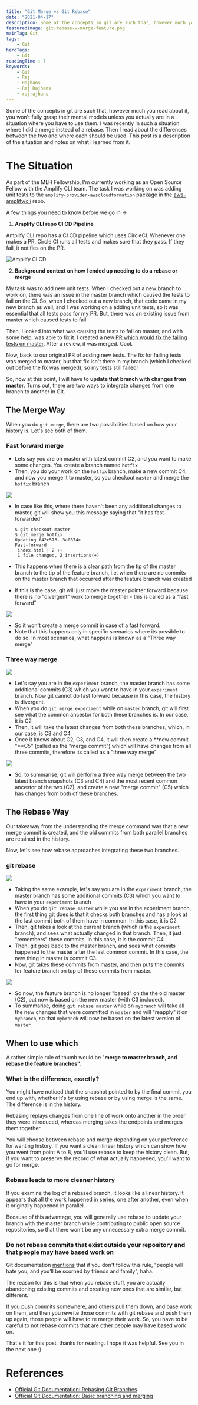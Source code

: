 ```yaml
---
title: "Git Merge vs Git Rebase"
date: "2021-04-17"
description: Some of the concepts in git are such that, however much you read about it, you won't fully grasp their mental models unless you actually are in a situation where you have to use them. This post is an attempt to explain rebase and merge workflows in git.
featuredImage: git-rebase-v-merge-feature.png
mainTag: Git
tags:
    - Git
heroTags:
    - Git
readingTime : 7
keywords:
    - Git
    - Raj
    - Rajhans
    - Raj Rajhans
    - rajrajhans
---
```



Some of the concepts in git are such that, however much you read about it, you won't fully grasp their mental models unless you actually are in a situation where you have to use them. I was recently in such a situation where I did a merge instead of a rebase. Then I read about the differences between the two and where each should be used. This post is a description of the situation and notes on what I learned from it.

# The Situation

As part of the MLH Fellowship, I'm currently working as an Open Source Fellow with the Amplify CLI team. The task I was working on was adding unit tests to the `amplify-provider-awscloudformation` package in the [aws-amplify/cli](https://github.com/aws-amplify/amplify-cli/) repo.

A few things you need to know before we go in →

1. **Amplify CLI repo CI CD Pipeline**

Amplify CLI repo has a CI CD pipeline which uses CircleCI. Whenever one makes a PR, Circle CI runs all tests and makes sure that they pass. If they fail, it notifies on the PR.

<ImageWrapper>

![Amplify CI CD](git-rebase-v-merge-1.png)

</ImageWrapper>

2. **Background context on how I ended up needing to do a rebase or merge**

My task was to add new unit tests. When I checked out a new branch to work on, there was an issue in the master branch which caused the tests to fail on the CI. So, when I checked out a new branch, that code came in my new branch as well, and I was working on a adding unit tests, so it was essential that all tests pass for my PR. But, there was an existing issue from master which caused tests to fail.

Then, I looked into what was causing the tests to fail on master, and with some help, was able to fix it. I created a new [PR which would fix the failing tests on master](https://github.com/aws-amplify/amplify-cli/pull/7053). After a review, it was merged. Cool.

Now, back to our original PR of adding new tests. The fix for failing tests was merged to master, but that fix isn't there in my branch (which I checked out before the fix was merged), so my tests still failed!

So, now at this point, I will have to **update that branch with changes from master**. Turns out, there are two ways to integrate changes from one branch to another in Git.

## The Merge Way

When you do `git merge`, there are two possibilities based on how your history is. Let's see both of them.

### Fast forward merge

- Lets say you are on master with latest commit C2, and you want to make some changes. You create a branch named `hotfix`
- Then, you do your work on the `hotfix` branch, make a new commit C4, and now you merge it to master, so you checkout `master` and merge the `hotfix` branch

<ImageWrapper isTransparent="true">

<img src={image2}/>

</ImageWrapper>

- In case like this, where there haven't been any additional changes to master, git will show you this message saying that "it has fast forwarded"

    ```
    $ git checkout master
    $ git merge hotfix
    Updating f42c576..3a0874c
    Fast-forward
     index.html | 2 ++
     1 file changed, 2 insertions(+)
    ```

- This happens when there is a clear path from the tip of the master branch to the tip of the feature branch, i.e. when there are no commits on the master branch that occurred after the feature branch was created
- If this is the case, git will just move the master pointer forward because there is no "divergent" work to merge together - this is called as a "fast forward"

<ImageWrapper isTransparent="true">

<img src={image3}/>

</ImageWrapper>

- So it won't create a merge commit in case of a fast forward.
- Note that this happens only in specific scenarios where its possible to do so. In most scenarios, what happens is known as a "Three way merge"

### Three way merge

<ImageWrapper isTransparent="true">

<img src={image4}/>

</ImageWrapper>

- Let's say you are in the `experiment` branch, the master branch has some additional commits (C3) which you want to have in your `experiment` branch. Now git cannot do fast forward because in this case, the history is divergent.
- When you do `git merge experiment` while on `master` branch, git will first see what the common ancestor for both these branches is. In our case, it is C2
- Then, it will take the latest changes from both these branches, which, in our case, is C3 and C4
- Once it knows about C2, C3, and C4, it will then create a **new commit "**C5" (called as the "merge commit")  which will have changes from all three commits, therefore its called as a "three way merge"

<ImageWrapper isTransparent="true">

<img src={image5}/>

</ImageWrapper>

- So, to summarise, git will perform a three way merge between the two latest branch snapshots (C3 and C4) and the most recent common ancestor of the two (C2), and create a new "merge commit" (C5) which has changes from both of these branches.

## The Rebase Way

Our takeaway from the understanding the merge command was that a new merge commit is created, and the old commits from both parallel branches are retained in the history.

Now, let's see how rebase approaches integrating these two branches.

### git rebase

<ImageWrapper isTransparent="true">

<img src={image6}/>

</ImageWrapper>

- Taking the same example, let's say you are in the `experiment` branch, the master branch has some additional commits (C3) which you want to have in your `experiment` branch
- When you do `git rebase master` while you are in the experiment branch, the first thing git does is that it checks both branches and has a look at the last commit both of them have in common. In this case, it is C2
- Then, git takes a look at the current branch (which is the `experiment` branch), and sees what actually changed in that branch. Then, it just "remembers" these commits. In this case, it is the commit C4
- Then, git goes back to the master branch, and sees what commits happened to the master after the last common commit. In this case, the new thing in master is commit C3.
- Now, git takes these commits from master, and then puts the commits for feature branch on top of these commits from master.

<ImageWrapper isTransparent="true">

<img src={image7}/>

</ImageWrapper>

- So now, the feature branch is no longer "based" on the the old master (C2), but now is based on the new master (with C3 included).
- To summarise, doing `git rebase master` while on `mybranch` will take all the new changes that were committed in `master` and will "reapply" it on `mybranch`, so that `mybranch` will now be based on the latest version of `master`

## When to use which

A rather simple rule of thumb would be "**merge to master branch, and rebase the feature branches"**.

### What is the difference, exactly?

You might have noticed that the snapshot pointed to by the final commit you end up with, whether it's by using rebase or by using merge is the same. The difference is in the history.

Rebasing replays changes from one line of work onto another in the order they were introduced, whereas merging takes the endpoints and merges them together.

You will choose between rebase and merge depending on your preference for wanting history. If you want a clean linear history which can show how you went from point A to B, you'll use rebase to keep the history clean. But, if you want to preserve the record of what actually happened, you'll want to go for merge.

### Rebase leads to more cleaner history

If you examine the log of a rebased branch, it looks like a linear history. It appears that all the work happened in series, one after another, even when it originally happened in parallel.

Because of this advantage, you will generally use rebase to update your branch with the master branch while contributing to public open source repositories, so that there won't be any unnecessary extra merge commit.

### Do not rebase commits that exist outside your repository and that people may have based work on

Git documentation [mentions](https://git-scm.com/book/en/v2/Git-Branching-Rebasing#_rebase_peril) that if you don't follow this rule, "people will hate you, and you’ll be scorned by friends and family", haha.

The reason for this is that when you rebase stuff, you are actually abandoning existing commits and creating new ones that are similar, but different.

If you push commits somewhere, and others pull them down, and base work on them, and then you rewrite those commits with git rebase and push them up again, those people will have to re merge their work. So, you have to be careful to not rebase commits that are other people may have based work on.

That's it for this post, thanks for reading. I hope it was helpful. See you in the next one :)

# References

- [Official Git Documentation: Rebasing Git Branches](https://git-scm.com/book/en/v2/Git-Branching-Rebasing)
- [Official Git Documentation: Basic branching and merging](https://git-scm.com/book/en/v2/Git-Branching-Basic-Branching-and-Merging)